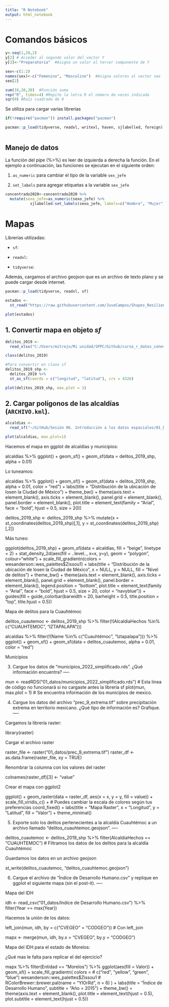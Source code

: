 ```yaml
---
title: "R Notebook"
output: html_notebook
---
```


# Comandos básicos

```r
y<-seq(1,20,2)
y[2] # Acceder al segundo valor del vector Y
y[3]<-"Preparatoria"  #Asigna un valor al tercer componente de Y

sex<-c(1:2)
names(sex)<-c("Femenino", "Masculino")  #Asigna valores al vector sex
sex[2]

sum(10,20,30)  #Función suma
rep("R", times=4) #Repite la letra R el número de veces indicada
sqr(9) #Raíz cuadrada de 9

```

Se utiliza para cargar varias librerías

```r
if(!require("pacman")) install.packages("pacman")

pacman::p_load(tidyverse, readxl, writexl, haven, sjlabelled, foreign)
  
```

## Manejo de datos

La función del pipe (%\>%) es leer de izquierda a derecha la función. En el ejemplo a continuación, las funciones se ejecutan en el siguiente orden:

1.  `as_numeric` para cambiar el tipo de la variable `sex_jefe`

2.  `set_labels` para agregar etiquetas a la variable `sex_jefe`

```r
concentrado2020<-concentrado2020 %>% 
  mutate(sexo_jefe=as_numeric(sexo_jefe) %>% 
           sjlabelled:set_labels(sexo_jefe, labels=c("Hombre", "Mujer")))
```

# Mapas

Librerías utilizadas:

-   `sf`:

-   `readxl`:

-   `tidyverse`:

Además, cargamos el archivo geojson que es un archivo de texto plano y se puede cargar desde internet.

```r
pacman::p_load(tidyverse, readxl, sf)

estados <- 
  st_read("https://raw.githubusercontent.com/JuveCampos/Shapes_Resiliencia_CDMX_CIDE/master/geojsons/Division%20Politica/DivisionEstatal.geojson")

plot(estados)
```

## 1. Convertir mapa en objeto *sf*

```r
delitos_2019 <- 
  read_xlsx("C:/Users/mitrejo/Mi unidad/SPPC/Github/curso_r_datos_coneval_2024/01_Sesiones/Sesión 06. Introducción a los datos espaciales/01_Datos/delitos_2019.xlsx")

class(delitos_2019)

#Para convertir en clase sf
delitos_2019_shp <- 
  delitos_2019 %>% 
  st_as_sf(coords = c("longitud", "latitud"), crs = 4326) 

plot(delitos_2019_shp, max.plot = 1)
```

## 2. Cargar polígonos de las alcaldías (`ARCHIVO.kml`).

```r
alcaldias <-
  read_sf("~/GitHub/Sesión 06. Introducción a los datos espaciales/01_Datos/alcaldias.kml")

plot(alcaldias, max.plot=1)
```

Hacemos el mapa en ggplot de alcaldías y municipios:

alcaldias %\>% ggplot() + geom_sf() + geom_sf(data = delitos_2019_shp, alpha = 0.01)

Lo tuneamos:

alcaldias %\>% ggplot() + geom_sf() + geom_sf(data = delitos_2019_shp, alpha = 0.01, color = "red") + labs(title = "Distribución de la ubicación de los\ndelitos en la Ciudad de México") + theme_bw() + theme(axis.text = element_blank(), axis.ticks = element_blank(), panel.grid = element_blank(), panel.border = element_blank(), plot.title = element_text(family = "Arial", face = "bold", hjust = 0.5, size = 20))

delitos_2019_shp \<- delitos_2019_shp %\>% mutate(x = st_coordinates(delitos_2019_shp)[,1], y = st_coordinates(delitos_2019_shp)[,2])

Más tuneo:

ggplot(delitos_2019_shp) + geom_sf(data = alcaldias, fill = "beige", linetype = 2) + stat_density_2d(aes(fill = ..level.., x=x, y=y), geom = "polygon", colour="white") + scale_fill_gradientn(colors = wesanderson::wes_palettes\$Zissou1) + labs(title = "Distribución de la ubicación de los\ndelitos en la Ciudad de México", x = NULL, y = NULL, fill = "Nivel de delitos") + theme_bw() + theme(axis.text = element_blank(), axis.ticks = element_blank(), panel.grid = element_blank(), panel.border = element_blank(), legend.position = "bottom", plot.title = element_text(family = "Arial", face = "bold", hjust = 0.5, size = 20, color = "navyblue")) + guides(fill = guide_colorbar(barwidth = 20, barheight = 0.5, title.position = "top", title.hjust = 0.5))

Mapa de delitos para la Cuauhtémoc

delitos_cuautemoc \<- delitos_2019_shp %\>% filter(!(AlcaldiaHechos %in% c("CUAUHTEMOC", "IZTAPALAPA")))

alcaldias %\>% filter(!(Name %in% c("Cuauhtémoc", "Iztapalapa"))) %\>% ggplot() + geom_sf() + geom_sf(data = delitos_cuautemoc, alpha = 0.01, color = "red")

Municipios

3.  Cargue los datos de “municipios_2022_simplificado.rds”. ¿Qué información encuentra? ----

mun \<- readRDS("01_datos/municipios_2022_simplificado.rds") \# Esta linea de código no funcionará si no cargaste antes la librería sf plot(mun, max.plot = 1) \# Se encuentra información de los municipios de mexico.

4.  Cargue los datos del archivo “prec_9_extrema.tif” sobre precipitación extrema en territorio mexicano. ¿Qué tipo de información es? Grafique. ----

Cargamos la librería raster:

library(raster)

Cargar el archivo raster

raster_file \<- raster("01_datos/prec_9_extrema.tif") raster_df \<- as.data.frame(raster_file, xy = TRUE)

Renombrar la columna con los valores del raster

colnames(raster_df)[3] \<- "value"

Crear el mapa con ggplot2

ggplot() + geom_raster(data = raster_df, aes(x = x, y = y, fill = value)) + scale_fill_viridis_c() + \# Puedes cambiar la escala de colores según tus preferencias coord_fixed() + labs(title = "Mapa Raster", x = "Longitud", y = "Latitud", fill = "Valor") + theme_minimal()

5.  Exporte solo los delitos pertenecientes a la alcaldía Cuauhtémoc a un archivo llamado “delitos_cuauhtemoc.geojson”. ----

delitos_cuautemoc \<- delitos_2019_shp %\>% filter(AlcaldiaHechos == "CUAUHTEMOC") \# Filtramos los datos de los delitos para la alcaldía Cuauhtémoc

Guardamos los datos en un archivo geojson

st_write(delitos_cuautemoc, "delitos_cuauhtemoc.geojson")

6.  Cargue el archivo de “Índice de Desarrollo Humano.csv” y replique en ggplot el siguiente mapa (sin el post-it). ----

Mapa del IDH

idh \<- read_csv("01_datos/Indice de Desarrollo Humano.csv") %\>% filter(Year == max(Year))

Hacemos la unión de los datos:

left_join(mun, idh, by = c("CVEGEO" = "CODGEO")) \# Con left_join

mapx \<- merge(mun, idh, by.x = "CVEGEO", by.y = "CODGEO")

Mapa del IDH para el estado de Morelos:

¿Qué mas le falta para replicar el del ejercicio?

mapx %\>% filter(Entidad == "Morelos") %\>% ggplot(aes(fill = Valor)) + geom_sf() + scale_fill_gradientn( colors = \# c("red", "yellow", "green", "blue") wesanderson::wes_palettes\$Zissou1 \# RColorBrewer::brewer.pal(name = "YlOrRd", n = 6) ) + labs(title = "Índice de Desarrollo Humano", subtitle = "Año = 2015") + theme_bw() + theme(axis.text = element_blank(), plot.title = element_text(hjust = 0.5), plot.subtitle = element_text(hjust = 0.5))
